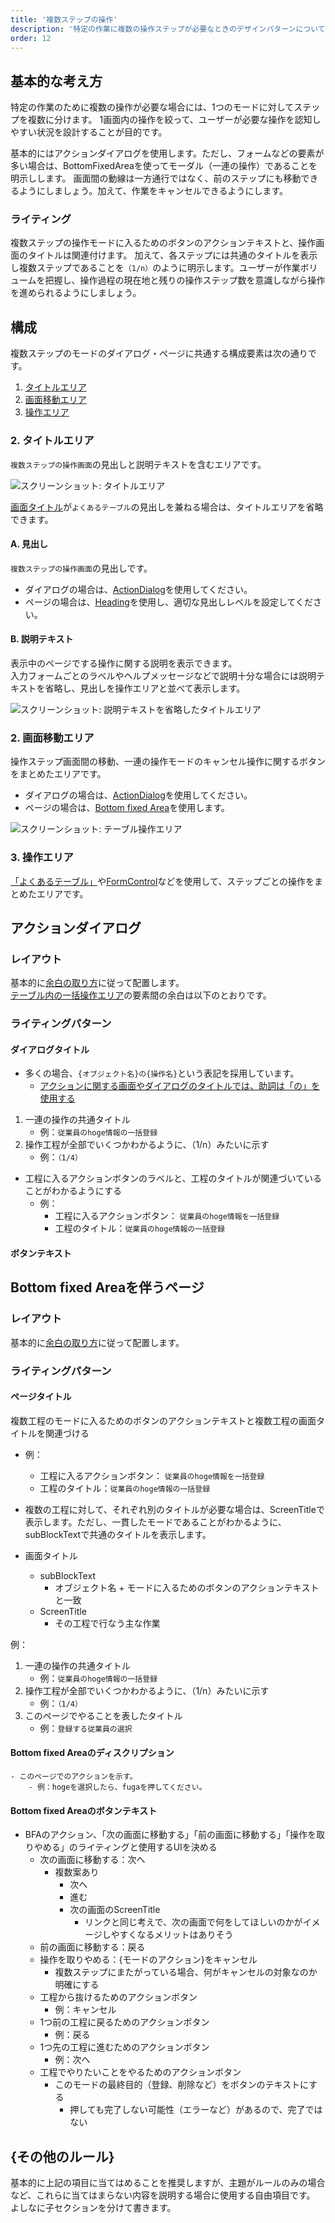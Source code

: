 ```yaml
---
title: '複数ステップの操作'
description: '特定の作業に複数の操作ステップが必要なときのデザインパターンについて説明します。'
order: 12
---
```


## 基本的な考え方
特定の作業のために複数の操作が必要な場合には、1つのモードに対してステップを複数に分けます。
1画面内の操作を絞って、ユーザーが必要な操作を認知しやすい状況を設計することが目的です。

基本的にはアクションダイアログを使用します。ただし、フォームなどの要素が多い場合は、BottomFixedAreaを使ってモーダル（一連の操作）であることを明示しします。
画面間の動線は一方通行ではなく、前のステップにも移動できるようにしましょう。加えて、作業をキャンセルできるようにします。

### ライティング
複数ステップの操作モードに入るためのボタンのアクションテキストと、操作画面のタイトルは関連付けます。
加えて、各ステップには共通のタイトルを表示し複数ステップであることを`（1/n）`のように明示します。ユーザーが作業ボリュームを把握し、操作過程の現在地と残りの操作ステップ数を意識しながら操作を進められるようにしましょう。

## 構成
複数ステップのモードのダイアログ・ページに共通する構成要素は次の通りです。

1. [タイトルエリア](#ページ内リンク)
2. [画面移動エリア](#ページ内リンク)
3. [操作エリア](#ページ内リンク)

### 2. タイトルエリア
`複数ステップの操作画面`の見出しと説明テキストを含むエリアです。

![スクリーンショット: タイトルエリア](./images/smarthr-table/smarthr-table-titlearea.png)

[画面タイトル](/products/components/heading/#h3-0)が`よくあるテーブル`の見出しを兼ねる場合は、タイトルエリアを省略できます。

#### A. 見出し
`複数ステップの操作画面`の見出しです。

- ダイアログの場合は、[ActionDialog](/products/components/dialog/#h3-1)を使用してください。
- ページの場合は、[Heading](/products/components/heading/)を使用し、適切な見出しレベルを設定してください。

#### B. 説明テキスト
表示中のページでする操作に関する説明を表示できます。  
入力フォームごとのラベルやヘルプメッセージなどで説明十分な場合には説明テキストを省略し、見出しを操作エリアと並べて表示します。  

![スクリーンショット: 説明テキストを省略したタイトルエリア](./images/smarthr-table/smarthr-table-titlearea-layout.png)

### 2. 画面移動エリア
操作ステップ画面間の移動、一連の操作モードのキャンセル操作に関するボタンをまとめたエリアです。

- ダイアログの場合は、[ActionDialog](/products/components/dialog/#h3-1)を使用してください。
- ページの場合は、[Bottom fixed Area](/products/components/bottom-fixed-area/)を使用します。

![スクリーンショット: テーブル操作エリア](./images/smarthr-table/smarthr-table-actionarea.png)

### 3. 操作エリア
[「よくあるテーブル」](/products/design-patterns/smarthr-table/)や[FormControl](/products/components/form-control/)などを使用して、ステップごとの操作をまとめたエリアです。

## アクションダイアログ

### レイアウト
基本的に[余白の取り方](/products/design-patterns/spacing-layout-pattern/)に従って配置します。  
[テーブル内の一括操作エリア](#h3-2)の要素間の余白は以下のとおりです。

### ライティングパターン

#### ダイアログタイトル
- 多くの場合、`{オブジェクト名}の{操作名}`という表記を採用しています。
    - [アクションに関する画面やダイアログのタイトルでは、助詞は「の」を使用する](../../../products/contents/app-writing/#h2-3)
1. 一連の操作の共通タイトル
    - 例：`従業員のhoge情報の一括登録`
2. 操作工程が全部でいくつかわかるように、（1/n）みたいに示す
    - 例：`（1/4）`
- 工程に入るアクションボタンのラベルと、工程のタイトルが関連づいていることがわかるようにする
    - 例：
        - 工程に入るアクションボタン： `従業員のhoge情報を一括登録`
        - 工程のタイトル：`従業員のhoge情報の一括登録`

#### ボタンテキスト

## Bottom fixed Areaを伴うページ

### レイアウト
基本的に[余白の取り方](/products/design-patterns/spacing-layout-pattern/)に従って配置します。  

### ライティングパターン

#### ページタイトル
複数工程のモードに入るためのボタンのアクションテキストと複数工程の画面タイトルを関連づける
- 例：
    - 工程に入るアクションボタン： `従業員のhoge情報を一括登録`
    - 工程のタイトル：`従業員のhoge情報の一括登録`

- 複数の工程に対して、それぞれ別のタイトルが必要な場合は、ScreenTitleで表示します。ただし、一貫したモードであることがわかるように、subBlockTextで共通のタイトルを表示します。
- 画面タイトル
    - subBlockText
        - オブジェクト名 + モードに入るためのボタンのアクションテキストと一致
    - ScreenTitle
        - その工程で行なう主な作業

例：
1. 一連の操作の共通タイトル
    - 例：`従業員のhoge情報の一括登録`
2. 操作工程が全部でいくつかわかるように、（1/n）みたいに示す
    - 例：`（1/4）`
3. このページでやることを表したタイトル
    - 例：`登録する従業員の選択` 

#### Bottom fixed Areaのディスクリプション
    - このページでのアクションを示す。
        - 例：hogeを選択したら、fugaを押してください。

#### Bottom fixed Areaのボタンテキスト
- BFAのアクション、「次の画面に移動する」「前の画面に移動する」「操作を取りやめる」のライティングと使用するUIを決める
    - 次の画面に移動する：次へ
        - 複数案あり
            - 次へ
            - 進む
            - 次の画面のScreenTitle
                - リンクと同じ考えで、次の画面で何をしてほしいのかがイメージしやすくなるメリットはありそう
    - 前の画面に移動する：戻る
    - 操作を取りやめる：{モードのアクション}をキャンセル
        - 複数ステップにまたがっている場合、何がキャンセルの対象なのか明確にする
    - 工程から抜けるためのアクションボタン
        - 例：キャンセル
    - 1つ前の工程に戻るためのアクションボタン
        - 例：戻る
    - 1つ先の工程に進むためのアクションボタン
        - 例：次へ
    - 工程でやりたいことをやるためのアクションボタン
      - このモードの最終目的（登録、削除など）をボタンのテキストにする
        - 押しても完了しない可能性（エラーなど）があるので、完了ではない


## {その他のルール}
基本的に上記の項目に当てはめることを推奨しますが、主題がルールのみの場合など、これらに当てはまらない内容を説明する場合に使用する自由項目です。  
よしなに子セクションを分けて書きます。
